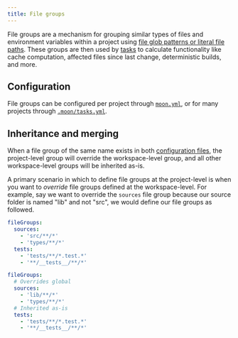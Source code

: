 ```yaml
---
title: File groups
---
```


File groups are a mechanism for grouping similar types of files and environment variables within a
project using [file glob patterns or literal file paths](./file-pattern). These groups are then used
by [tasks](./task) to calculate functionality like cache computation, affected files since last
change, deterministic builds, and more.

## Configuration

File groups can be configured per project through [`moon.yml`](../config/project), or for many
projects through [`.moon/tasks.yml`](../config/tasks).

## Inheritance and merging

When a file group of the same name exists in both [configuration files](#configuration), the
project-level group will override the workspace-level group, and all other workspace-level groups
will be inherited as-is.

A primary scenario in which to define file groups at the project-level is when you want to
_override_ file groups defined at the workspace-level. For example, say we want to override the
`sources` file group because our source folder is named "lib" and not "src", we would define our
file groups as followed.

```yaml title=".moon/tasks.yml"
fileGroups:
  sources:
    - 'src/**/*'
    - 'types/**/*'
  tests:
    - 'tests/**/*.test.*'
    - '**/__tests__/**/*'
```

```yaml title="moon.yml"
fileGroups:
  # Overrides global
  sources:
    - 'lib/**/*'
    - 'types/**/*'
  # Inherited as-is
  tests:
    - 'tests/**/*.test.*'
    - '**/__tests__/**/*'
```
